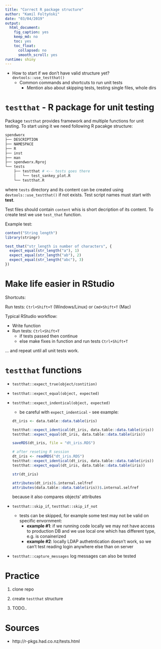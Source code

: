 ```yaml
---
title: "Correct R package structure"
author: "Kamil Foltyński"
date: "03/04/2019"
output:
  html_document:
    fig_caption: yes
    keep_md: no
    toc: yes
    toc_float:
      collapsed: no
      smooth_scroll: yes
runtime: shiny
---
```


* How to start if we don't have valid structure yet? `devtools::use_testthat()`
  * Common commands and shortcuts to run unit tests
    * Mention also about skipping tests, testing single files, whole dirs


# `testthat` - R package for unit testing

Package `testthat` provides framework and multiple functions for unit testing. To start using it 
we need following R pacakge structure:


```bash
spendworx
├── DESCRIPTION
├── NAMESPACE
├── R
├── inst
├── man
├── spendworx.Rproj
└── tests
    ├── testthat # <-- tests goes there
    │   └── test_sankey_plot.R
    └── testthat.R
```

where `tests` directory and its content can be created using `devtools::use_testthat()` if not exists. 
Test script names must start with **test**.

Test files should contain `content` whis is short decription of its content. 
To create test we use `test_that` function.

Example test:

```r
context("String length")
library(stringr)

test_that("str_length is number of characters", {
  expect_equal(str_length("a"), 1)
  expect_equal(str_length("ab"), 2)
  expect_equal(str_length("abc"), 3)
})

```

# Make life easier in RStudio

Shortcuts:

Run tests: `Ctrl+Shift+T` (Windows/Linux) or `Cmd+Shift+T` (Mac)

Typical RStudio workflow:

* Write function
* Run tests: `Ctrl+Shift+T`
  * if tests passed then continue
  * else make fixes in function and run tests `Ctrl+Shift+T`

... and repeat until all unit tests work.

# `testthat` functions

* `testthat::expect_true(object/contition)`
* `testthat::expect_equal(object, expected)`
* `testthat::expect_indentical(object, expected)`
  * be careful with `expect_indentical` -  see example:

  ```r
  dt_iris <- data.table::data.table(iris)
  
  testthat::expect_identical(dt_iris, data.table::data.table(iris))
  testthat::expect_equal(dt_iris, data.table::data.table(iris))
  
  saveRDS(dt_iris, file = "dt_iris.RDS")
  
  # after reseting R session
  dt_iris <- readRDS("dt_iris.RDS")
  testthat::expect_identical(dt_iris, data.table::data.table(iris))
  testthat::expect_equal(dt_iris, data.table::data.table(iris))
  
  str(dt_iris)
  
  attributes(dt_iris)$.internal.selfref
  attributes(data.table::data.table(iris))$.internal.selfref
  ```
  
  because it also compares objects' attributes

* `testthat::skip_if`, `testthat::skip_if_not`
  * tests can be skipped, for example some test may not be valid on specific envornment:
    * **example #1**: if we running code locally we may not have access to production DB and we use local one which has different type, e.g. is conainerized
    * **example #2**: locally LDAP authetntication doesn't work, so we can't test reading login anywhere else than on server
* `testthat::capture_messages` log messages can also be tested

# Practice

1. clone repo

2. create `testthat` structure

3. TODO..

# Sources

* http://r-pkgs.had.co.nz/tests.html
